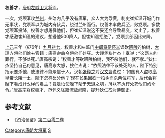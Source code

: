'''权善才'''，[[唐朝|唐朝]][[左威卫大将军|左威卫大将军]]。

一次，党项军攻[[兰州|兰州]]，州治内几乎没有唐军，众人大为恐慌，刺史崔知温开城门作无事状，党项军以为城内有伏兵，绕过兰州而行。权善才率救兵至，败党项。多数党项军投降，权善才想屠戮他们，但崔知温说这不妥还会导致暴变，劝止了。权善才感激崔知温的建议，想送他500降人，但崔知温拒绝了。党项余部因此来降。

[[上元_(唐高宗)|上元]]三年（676年）[[九月初七|九月初七]]，权善才和左监门[[中郎将|中郎将]][[范怀义|范怀义]]误砍[[唐昭陵|昭陵]]的柏树，[[大理寺|大理寺]]将他们除去官籍；[[唐高宗|唐高宗]]命令将他们处死。[[大理丞|大理丞]][[狄仁杰|狄仁杰]][[上奏|上奏]]说：“这两人的罪行，不够处死。”唐高宗说：“权善才等砍昭陵柏树，我不杀他们，就不孝。”狄仁杰坚持自己的意见，唐高宗大怒，狄仁杰说：“依照法律不该处死的人，陛下特别指示要杀他，使法律不能取信于人，汉朝[[张释之|张释之]]对[[汉文帝|汉文帝]]说过：‘如国有人盗取[[劉邦|高皇帝]][[漢長陵|长陵]]一土，陛下怎样处分他？’现在如果因砍一[[柏树|柏树]]而杀两位将军，后代会将陛下看成什么样的君主？我是怕使陛下陷于无道之境，所以不执行处死他们的命令。”唐高宗将权善才、范怀义除籍流放[[岭南|岭南]]，提升狄仁杰为[[侍御史|侍御史]]。

==参考文献==
*《资治通鉴》[[s:資治通鑑/卷202|第二百零二卷]]

{{DEFAULTSORT:Q}}
[[Category:唐朝大将军|Category:唐朝大将军]]
[[Category:权姓|S]]